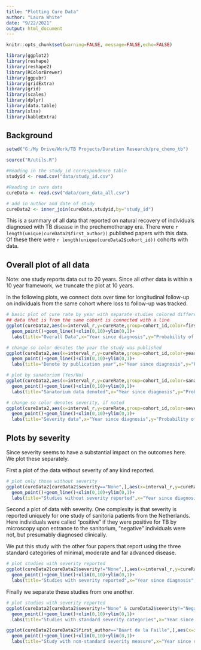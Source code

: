 ```yaml
---
title: "Plotting Cure Data"
author: "Laura White"
date: "9/22/2021"
output: html_document
---
```


```r
knitr::opts_chunk$set(warning=FALSE, message=FALSE,echo=FALSE)
```

```r
library(ggplot2)
library(reshape)
library(reshape2)
library(RColorBrewer)
library(ggpubr)
library(gridExtra)
library(grid)
library(scales)
library(dplyr)
library(data.table)
library(xlsx)
library(kableExtra)
```

## Background

```r
setwd("G:/My Drive/Work/TB Projects/Duration Research/pre_chemo_tb")

source("R/utils.R")

#Reading in the study_id correspondence table
studyid <- read.csv("data/study_id.csv")

#Reading in cure data
cureData <- read.csv("data/cure_data_all.csv")

# add in author and date of study
cureData2 <- inner_join(cureData,studyid,by="study_id")
```

This is a summary of all data that reported on natural recovery of individuals diagnosed with TB disease in the prechemotherapy era. There were `r length(unique(cureData2$first_author))` published papers with this data. Of these there were `r length(unique(cureData2$cohort_id))` cohorts with data. 

## Overall plot of all data

Note: one study reports data out to 20 years. Since all other data is within a 10 year framework, we truncate the plot at 10 years.

In the following plots, we connect dots over time for longitudinal follow-up on individuals from the same cohort where loss to follow-up was tracked.

```r
# basic plot of cure rate by year with separate studies colored differently; 
## data that is from the same cohort is connected with a line
ggplot(cureData2,aes(x=interval_r,y=cureRate,group=cohort_id,color=first_author))+
  geom_point()+geom_line()+xlim(0,10)+ylim(0,1)+
  labs(title="Overall Data",x="Year since diagnosis",y="Probability of Natural Recovery",color="Author")

# change so color denotes the year the study was published
ggplot(cureData2,aes(x=interval_r,y=cureRate,group=cohort_id,color=year))+
  geom_point()+geom_line()+xlim(0,10)+ylim(0,1)+
  labs(title="Denote by publication year",x="Year since diagnosis",y="Probability of Natural Recovery",color="Pub. Year")

# plot by sanatorium (Yes/No)
ggplot(cureData2,aes(x=interval_r,y=cureRate,group=cohort_id,color=sanatorium))+
  geom_point()+geom_line()+xlim(0,10)+ylim(0,1)+
  labs(title="Sanatorium data denoted",x="Year since diagnosis",y="Probability of Natural Recovery")

# change so color denotes severity, if noted
ggplot(cureData2,aes(x=interval_r,y=cureRate,group=cohort_id,color=severity))+
  geom_point()+geom_line()+xlim(0,10)+ylim(0,1)+
  labs(title="Severity data",x="Year since diagnosis",y="Probability of Natural Recovery",color="Severity")


```

## Plots by severity
Since severity seems to have a substantial impact on the outcomes here. We plot these separately.

First a plot of the data without severity of any kind reported.

```r
# plot only those without severity
ggplot(cureData2[cureData2$severity=="None",],aes(x=interval_r,y=cureRate,group=cohort_id,color=cohort_id))+
  geom_point()+geom_line()+xlim(0,10)+ylim(0,1)+
  labs(title="Studies without severity reported",x="Year since diagnosis",y="Probability of Natural Recovery")
```

Second a plot of data with severity. One complexity is that severity is reported uniquely for one study of sanitoria patients from the Netherlands. Here individuals were called "positive" if they were positive for TB by microscopy upon entrance to the sanitorium, "negative" individuals were not, but presumably diagnosed clinically.

We put this study with the other four papers that report using the three standard categories of minimal, moderate and far advanced disease. 

```r
# plot studies with severity reported
ggplot(cureData2[cureData2$severity!="None",],aes(x=interval_r,y=cureRate,group=cohort_id,color=severity))+
  geom_point()+geom_line()+xlim(0,10)+ylim(0,1)+
  labs(title="Studies with severity reported",x="Year since diagnosis",y="Probability of Natural Recovery",color="Severity")
```

Finally we separate these studies from one another.
```r
# plot studies with severity reported
ggplot(cureData2[cureData2$severity!="None" & cureData2$severity!="Negative" & cureData2$severity!="Positive",],aes(x=interval_r,y=cureRate,group=cohort_id,color=severity))+
  geom_point()+geom_line()+xlim(0,10)+ylim(0,1)+
  labs(title="Studies with standard severity categories",x="Year since diagnosis",y="Probability of Natural Recovery",color="Severity")

ggplot(cureData2[cureData2$first_author=="Baart de la Faille",],aes(x=interval_r,y=cureRate,group=cohort_id,color=severity))+
  geom_point()+geom_line()+xlim(0,10)+ylim(0,1)+
  labs(title="Study with non-standard severity measure",x="Year since diagnosis",y="Probability of Natural Recovery",color="Severity")
```
